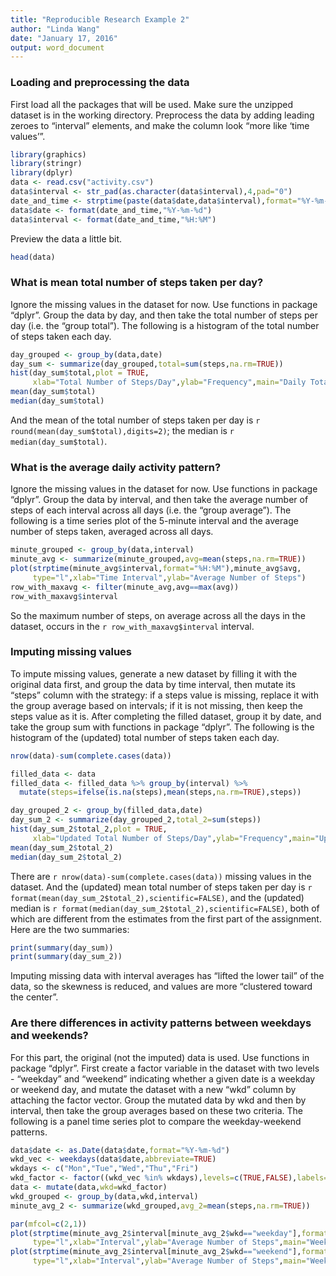 ```yaml
---
title: "Reproducible Research Example 2"
author: "Linda Wang"
date: "January 17, 2016"
output: word_document
---
```


### Loading and preprocessing the data
First load all the packages that will be used.
Make sure the unzipped dataset is in the working directory.
Preprocess the data by adding leading zeroes to "interval" elements, and make the column look "more like 'time values'".
```r
library(graphics)
library(stringr)
library(dplyr)
data <- read.csv("activity.csv")
data$interval <- str_pad(as.character(data$interval),4,pad="0")
date_and_time <- strptime(paste(data$date,data$interval),format="%Y-%m-%d %H%M")
data$date <- format(date_and_time,"%Y-%m-%d")
data$interval <- format(date_and_time,"%H:%M")
```
Preview the data a little bit.
```r
head(data)
```

### What is mean total number of steps taken per day?
Ignore the missing values in the dataset for now. Use functions in package "dplyr".
Group the data by day, and then take the total number of steps per day (i.e. the "group total").
The following is a histogram of the total number of steps taken each day.
```r
day_grouped <- group_by(data,date)
day_sum <- summarize(day_grouped,total=sum(steps,na.rm=TRUE))
hist(day_sum$total,plot = TRUE,
     xlab="Total Number of Steps/Day",ylab="Frequency",main="Daily Total Number of Steps")
mean(day_sum$total)
median(day_sum$total)
```
And the mean of the total number of steps taken per day is `r round(mean(day_sum$total),digits=2)`; the median is `r median(day_sum$total)`.

### What is the average daily activity pattern?
Ignore the missing values in the dataset for now. Use functions in package "dplyr".
Group the data by interval, and then take the average number of steps of each interval across all days (i.e. the "group average").
The following is a time series plot of the 5-minute interval and the average number of steps taken, averaged across all days.
```r
minute_grouped <- group_by(data,interval)
minute_avg <- summarize(minute_grouped,avg=mean(steps,na.rm=TRUE))
plot(strptime(minute_avg$interval,format="%H:%M"),minute_avg$avg,
     type="l",xlab="Time Interval",ylab="Average Number of Steps")
row_with_maxavg <- filter(minute_avg,avg==max(avg))
row_with_maxavg$interval
```
So the maximum number of steps, on average across all the days in the dataset, occurs in the `r row_with_maxavg$interval` interval.

### Imputing missing values
To impute missing values, generate a new dataset by filling it with the original data first, and group the data by time interval, then mutate its "steps" column with the strategy: if a steps value is missing, replace it with the group average based on intervals; if it is not missing, then keep the steps value as it is.
After completing the filled dataset, group it by date, and take the group sum with functions in package "dplyr".
The following is the histogram of the (updated) total number of steps taken each day.
```r
nrow(data)-sum(complete.cases(data))

filled_data <- data
filled_data <- filled_data %>% group_by(interval) %>% 
  mutate(steps=ifelse(is.na(steps),mean(steps,na.rm=TRUE),steps))

day_grouped_2 <- group_by(filled_data,date)
day_sum_2 <- summarize(day_grouped_2,total_2=sum(steps))
hist(day_sum_2$total_2,plot = TRUE,
     xlab="Updated Total Number of Steps/Day",ylab="Frequency",main="Updated Daily Total Number of Steps")
mean(day_sum_2$total_2)
median(day_sum_2$total_2)
```
There are `r nrow(data)-sum(complete.cases(data))` missing values in the dataset. And the (updated) mean total number of steps taken per day is `r format(mean(day_sum_2$total_2),scientific=FALSE)`, and the (updated) median is `r format(median(day_sum_2$total_2),scientific=FALSE)`, both of which are different from the estimates from the first part of the assignment. Here are the two summaries:
```r
print(summary(day_sum))
print(summary(day_sum_2))
```
Imputing missing data with interval averages has "lifted the lower tail" of the data, so the skewness is reduced, and values are more "clustered toward the center".

### Are there differences in activity patterns between weekdays and weekends?
For this part, the original (not the imputed) data is used. Use functions in package "dplyr".
First create a factor variable in the dataset with two levels - "weekday" and "weekend" indicating whether a given date is a weekday or weekend day, and mutate the dataset with a new "wkd" column by attaching the factor vector.
Group the mutated data by wkd and then by interval, then take the group averages based on these two criteria.
The following is a panel time series plot to compare the weekday-weekend patterns.
```r
data$date <- as.Date(data$date,format="%Y-%m-%d")
wkd_vec <- weekdays(data$date,abbreviate=TRUE)
wkdays <- c("Mon","Tue","Wed","Thu","Fri")
wkd_factor <- factor((wkd_vec %in% wkdays),levels=c(TRUE,FALSE),labels=c("weekday","weekend"))
data <- mutate(data,wkd=wkd_factor)
wkd_grouped <- group_by(data,wkd,interval)
minute_avg_2 <- summarize(wkd_grouped,avg_2=mean(steps,na.rm=TRUE))

par(mfcol=c(2,1))
plot(strptime(minute_avg_2$interval[minute_avg_2$wkd=="weekday"],format="%H:%M"),minute_avg_2$avg_2[minute_avg_2$wkd=="weekday"],
     type="l",xlab="Interval",ylab="Average Number of Steps",main="Weekday",ylim=c(0,240))
plot(strptime(minute_avg_2$interval[minute_avg_2$wkd=="weekend"],format="%H:%M"),minute_avg_2$avg_2[minute_avg_2$wkd=="weekend"],
     type="l",xlab="Interval",ylab="Average Number of Steps",main="Weekend",ylim=c(0,240))
```
